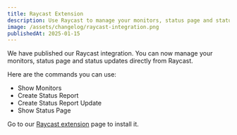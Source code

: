 ```yaml
---
title: Raycast Extension
description: Use Raycast to manage your monitors, status page and status updates.
image: /assets/changelog/raycast-integration.png
publishedAt: 2025-01-15
---
```


We have published our Raycast integration. You can now manage your monitors, status page and status updates directly from Raycast.

Here are the commands you can use:

- Show Monitors
- Create Status Report
- Create Status Report Update
- Show Status Page

Go to our [Raycast extension](https://www.raycast.com/thibaultleouay/openstatus) page to install it.

```

```

